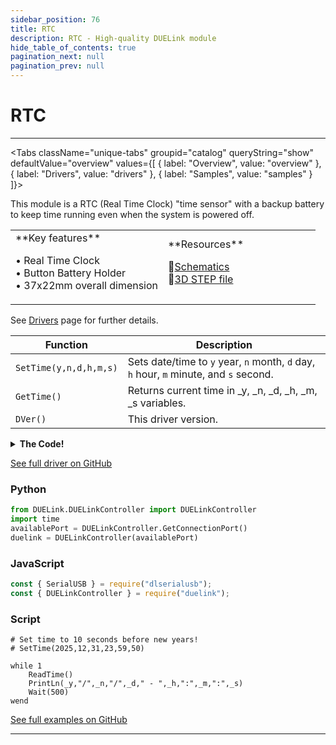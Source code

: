 ```yaml
---
sidebar_position: 76
title: RTC
description: RTC - High-quality DUELink module
hide_table_of_contents: true
pagination_next: null
pagination_prev: null
---
```



# RTC

<ImageSection 
  product="sertc-b"
  tagline="Realtime Clock"
/>

---

<Tabs className="unique-tabs" groupid="catalog" queryString="show" defaultValue="overview"
  values={[
    {
        label: "Overview",
        value: "overview"
    },
    {
        label: "Drivers",
        value: "drivers"
    },
    {
        label: "Samples",
        value: "samples"
    }
]}>

<TabItem value="overview">

This module is a RTC (Real Time Clock) "time sensor" with a backup battery to keep time running even when the system is powered off.

<table><td width='50%'>
**Key features**

• Real Time Clock<br/>
• Button Battery Holder<br/>
• 37x22mm overall dimension<br/>

</td><td width='50%'>
**Resources**
 
📄<a href="/sch/gdl-sertc-b.pdf">Schematics</a><br/>
🔩<a href="/3d/gdl-sertc-b.step">3D STEP file</a><br/>
</td></table>

</TabItem>

<TabItem value="drivers">

See [Drivers](/docs/engine/drivers) page for further details.

| Function | Description |
|----------|-------------|
| `SetTime(y,n,d,h,m,s)` | Sets date/time to `y` year, `n` month, `d` day, `h` hour, `m` minute, and `s` second. |
| `GetTime()` | Returns current time in \_y, \_n, \_d, \_h, \_m, \_s variables. |
| `DVer()` | This driver version. |
<details>
<summary><strong>The Code!</strong></summary>

**RTC Driver**

```batch
##### RTC Driver #####

fn DVer()
    return 1.0
fend

fn Init()
    #time array
    dim b1[8]
    dim b2[1]
    I2cCfg(400)
fend

fn toBCD(v)
    return ((v / 10) <<4) | (v % 10)
fend

fn toDEC(v)
    l=v&0xf
    v=(v>>4)*10
    v=v+l
    return v
fend

fn SetTime(y,n,d,h,m,s)
    b1[0]=0x11# Write to register 0x11 onwards, seconds!!
    b1[1]=toBCD(s)#seconds
    b1[2]=toBCD(m)#minutes
    b1[3]=toBCD(h)#hours
    b1[4]=4# Only one bit can be set
    b1[5]=toBCD(d)#day
    b1[6]=toBCD(n)#month
    b1[7]=toBCD(y-2000)#year
    # Set time
    I2cWr(0x32,b1,[])
    I2cWr(0x32,[0x1F],b2)
    b2[0] = b2[0] & 0xfe
    I2cWr(0x32,[0x1f,b2[0]],[])
fend

fn ReadTime()
    I2cWr(0x32,[0],b1)
    _s=toDEC(b1[0])
    _m=toDEC(b1[1])
    _h=toDEC(b1[2])
    #_w=toDEC(b1[3])
    _d=toDEC(b1[4])
    _n=toDEC(b1[5])
    _y=toDEC(b1[6])+2000

fend

Init()

#########################
```

</details>

[See full driver on GitHub](https://github.com/ghi-electronics/duelink-website/tree/main/static/code/drivers)

</TabItem>

<TabItem value="samples">

### Python

```python
from DUELink.DUELinkController import DUELinkController
import time
availablePort = DUELinkController.GetConnectionPort()
duelink = DUELinkController(availablePort)
```

### JavaScript

```javascript
const { SerialUSB } = require("dlserialusb");
const { DUELinkController } = require("duelink");
```

### Script

```batch
# Set time to 10 seconds before new years!
# SetTime(2025,12,31,23,59,50)

while 1
    ReadTime()
    PrintLn(_y,"/",_n,"/",_d," - ",_h,":",_m,":",_s)
    Wait(500)  
wend

```

[See full examples on GitHub](https://github.com/ghi-electronics/duelink-website/tree/main/static/code/samples)

</TabItem>

</Tabs>

---

<OrderSection
    product="DUELink RTC"
    partnumber="GDL-SERTC-B"
    price="$0.00"
/>

